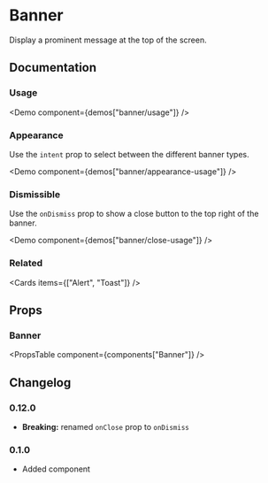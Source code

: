 
# Banner

Display a prominent message at the top of the screen.

## Documentation

### Usage

<Demo component={demos["banner/usage"]} />

### Appearance

Use the `intent` prop to select between the different banner types.

<Demo component={demos["banner/appearance-usage"]} />

### Dismissible

Use the `onDismiss` prop to show a close button to the top right of the banner.

<Demo component={demos["banner/close-usage"]} />

### Related

<Cards items={["Alert", "Toast"]} />

## Props

### Banner

<PropsTable component={components["Banner"]} />

## Changelog

### 0.12.0

- **Breaking:** renamed `onClose` prop to `onDismiss`

### 0.1.0

- Added component
